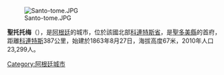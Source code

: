 [[Image:Santo-tome.JPG|right]]

{{Coord|28|33|S|56|3|W|display=title}}

'''聖托托梅'''（{{lang-es|Santo Tomé}}），是[[阿根廷|阿根廷]]的城市，位於該國北部[[科連特斯省|科連特斯省]]，是[[聖多美縣|聖多美縣]]的首府，距離[[科連特斯|科連特斯]]387公里，始建於1863年8月27日，海拔高度67米，2010年人口23,299人。

{{Argentina-geo-stub}}
[[Category:阿根廷城市|Category:阿根廷城市]]